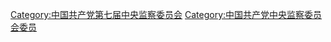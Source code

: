 [[Category:中国共产党第七届中央监察委员会|Category:中国共产党第七届中央监察委员会]]
[[Category:中国共产党中央监察委员会委员|Category:中国共产党中央监察委员会委员]]